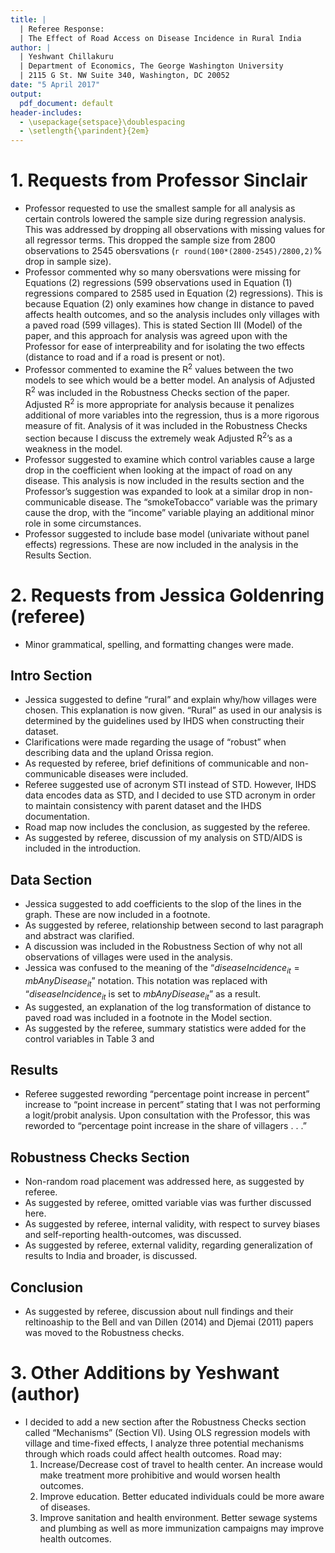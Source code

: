 ```yaml
---
title: |
  | Referee Response: 
  | The Effect of Road Access on Disease Incidence in Rural India
author: | 
  | Yeshwant Chillakuru
  | Department of Economics, The George Washington University
  | 2115 G St. NW Suite 340, Washington, DC 20052
date: "5 April 2017"
output:
  pdf_document: default
header-includes:
  - \usepackage{setspace}\doublespacing
  - \setlength{\parindent}{2em}
---
```


# 1. Requests from Professor Sinclair
  
  * Professor requested to use the smallest sample for all analysis as certain controls lowered the sample size during regression analysis. This was addressed by dropping all observations with missing values for all regressor terms. This dropped the sample size from 2800 observations to 2545 obersvations (`r round(100*(2800-2545)/2800,2)`% drop in sample size).
  * Professor commented why so many obersvations were missing for Equations (2) regressions (599 observations used in Equation (1) regressions compared to 2585 used in Equation (2) regressions). This is because Equation (2) only examines how change in distance to paved affects health outcomes, and so the analysis includes only villages with a paved road (599 villages). This is stated Section III (Model) of the paper, and this approach for analysis was agreed upon with the Professor for ease of interpreability and for isolating the two effects (distance to road and if a road is present or not).
  * Professor commented to examine the R^2^ values between the two models to see which would be a better model. An analysis of Adjusted R^2^ was included in the Robustness Checks section of the paper. Adjusted R^2^ is more appropriate for analysis because it penalizes additional of more variables into the regression, thus is a more rigorous measure of fit. Analysis of it was included in the Robustness Checks section because I discuss the extremely weak Adjusted R^2^'s as a weakness in the model.
  * Professor suggested to examine which control variables cause a large drop in the coefficient when looking at the impact of road on any disease. This analysis is now included in the results section and the Professor's suggestion was expanded to look at a similar drop in non-communicable disease. The "smokeTobacco" variable was the primary cause the drop, with the "income" variable playing an additional minor role in some circumstances.
  * Professor suggested to include base model (univariate without panel effects) regressions. These are now included in the analysis in the Results Section.


# 2. Requests from Jessica Goldenring (referee)

  * Minor grammatical, spelling, and formatting changes were made.
  
## Intro Section

  * Jessica suggested to define "rural" and explain why/how villages were chosen. This explanation is now given. "Rural" as used in our analysis is determined by the guidelines used by IHDS when constructing their dataset.
  * Clarifications were made regarding the usage of "robust" when describing data and the upland Orissa region.
  * As requested by referee, brief definitions of communicable and non-communicable diseases were included.
  * Referee suggested use of acronym STI instead of STD. However, IHDS data encodes data as STD, and I decided to use STD acronym in order to maintain consistency with parent dataset and the IHDS documentation.
  * Road map now includes the conclusion, as suggested by the referee.
  * As suggested by referee, discussion of my analysis on STD/AIDS is included in the introduction.

  
## Data Section

  * Jessica suggested to add coefficients to the slop of the lines in the graph. These are now included in a footnote.
  * As suggested by referee, relationship between second to last paragraph and abstract was clarified.
  * A discussion was included in the Robustness Section of why not all observations of villages were used in the analysis.
  * Jessica was confused to the meaning of the "$diseaseIncidence_{it} = mbAnyDisease_{it}$" notation. This notation was replaced with "$diseaseIncidence_{it}$ is set to $mbAnyDisease_{it}$" as a result.
  * As suggested, an explanation of the log transformation of distance to paved road was included in a footnote in the Model section.
  * As suggested by the referee, summary statistics were added for the control variables in Table 3 and 
 
  
## Results
  
  * Referee suggested rewording "percentage point increase in percent" increase to "point increase in percent" stating that I was not performing a logit/probit analysis. Upon consultation with the Professor, this was reworded to "percentage point increase in the share of villagers . . ."
  
  
## Robustness Checks Section
  
  * Non-random road placement was addressed here, as suggested by referee.
  * As suggested by referee, omitted variable vias was further discussed here.
  * As suggested by referee, internal validity, with respect to survey biases and self-reporting health-outcomes, was discussed.
  * As suggested by referee, external validity, regarding generalization of results to India and broader, is discussed.


## Conclusion
  * As suggested by referee, discussion about null findings and their reltinoaship to the Bell and van Dillen (2014) and Djemai (2011) papers was moved to the Robustness checks.


# 3. Other Additions by Yeshwant (author)

  * I decided to add a new section after the Robustness Checks section called "Mechanisms" (Section VI). Using OLS regression models with village and time-fixed effects, I analyze three potential mechanisms through which roads could affect health outcomes. Road may:
    1. Increase/Decrease cost of travel to health center. An increase would make treatment more prohibitive and would worsen health outcomes.
    2. Improve education. Better educated individuals could be more aware of diseases.
    3. Improve sanitation and health environment. Better sewage systems and plumbing as well as more immunization campaigns may improve health outcomes.
    
    
    
